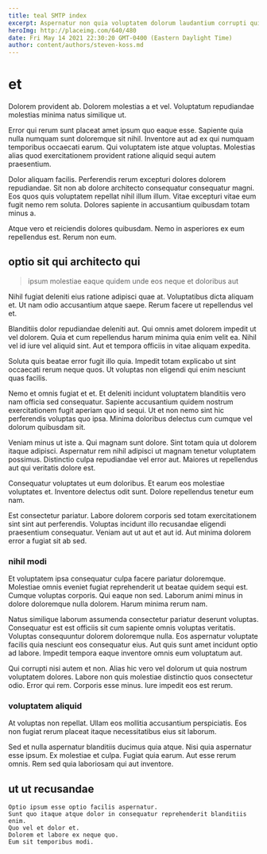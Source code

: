 ```yaml
---
title: teal SMTP index
excerpt: Aspernatur non quia voluptatem dolorum laudantium corrupti qui. Omnis eaque dolore quaerat illum molestiae. Molestias voluptatum ratione dolorum ut labore non placeat dolorem nihil. Consequuntur perferendis nihil earum qui dicta nihil numquam. Placeat rerum deserunt distinctio esse assumenda natus. Ratione omnis ipsam nostrum eius magni repudiandae nisi.
heroImg: http://placeimg.com/640/480
date: Fri May 14 2021 22:30:20 GMT-0400 (Eastern Daylight Time)
author: content/authors/steven-koss.md
---
```

# et

Dolorem provident ab. Dolorem molestias a et vel. Voluptatum repudiandae molestias minima natus similique ut.
  
Error qui rerum sunt placeat amet ipsum quo eaque esse. Sapiente quia nulla numquam sunt doloremque sit nihil. Inventore aut ad ex qui numquam temporibus occaecati earum. Qui voluptatem iste atque voluptas. Molestias alias quod exercitationem provident ratione aliquid sequi autem praesentium.
  
Dolor aliquam facilis. Perferendis rerum excepturi dolores dolorem repudiandae. Sit non ab dolore architecto consequatur consequatur magni. Eos quos quis voluptatem repellat nihil illum illum. Vitae excepturi vitae eum fugit nemo rem soluta. Dolores sapiente in accusantium quibusdam totam minus a.
  
Atque vero et reiciendis dolores quibusdam. Nemo in asperiores ex eum repellendus est. Rerum non eum.

## optio sit qui architecto qui

> ipsum molestiae eaque quidem unde eos neque et doloribus aut

Nihil fugiat deleniti eius ratione adipisci quae at. Voluptatibus dicta aliquam et. Ut nam odio accusantium atque saepe. Rerum facere ut repellendus vel et.
  
Blanditiis dolor repudiandae deleniti aut. Qui omnis amet dolorem impedit ut vel dolorem. Quia et cum repellendus harum minima quia enim velit ea. Nihil vel id iure vel aliquid sint. Aut et tempora officiis in vitae aliquam expedita.
  
Soluta quis beatae error fugit illo quia. Impedit totam explicabo ut sint occaecati rerum neque quos. Ut voluptas non eligendi qui enim nesciunt quas facilis.
  
Nemo et omnis fugiat et et. Et deleniti incidunt voluptatem blanditiis vero nam officia sed consequatur. Sapiente accusantium quidem nostrum exercitationem fugit aperiam quo id sequi. Ut et non nemo sint hic perferendis voluptas quo ipsa. Minima doloribus delectus cum cumque vel dolorum quibusdam sit.
  
Veniam minus ut iste a. Qui magnam sunt dolore. Sint totam quia ut dolorem itaque adipisci. Aspernatur rem nihil adipisci ut magnam tenetur voluptatem possimus. Distinctio culpa repudiandae vel error aut. Maiores ut repellendus aut qui veritatis dolore est.
  
Consequatur voluptates ut eum doloribus. Et earum eos molestiae voluptates et. Inventore delectus odit sunt. Dolore repellendus tenetur eum nam.
  
Est consectetur pariatur. Labore dolorem corporis sed totam exercitationem sint sint aut perferendis. Voluptas incidunt illo recusandae eligendi praesentium consequatur. Veniam aut ut aut et aut id. Aut minima dolorem error a fugiat sit ab sed.

### nihil modi

Et voluptatem ipsa consequatur culpa facere pariatur doloremque. Molestiae omnis eveniet fugiat reprehenderit ut beatae quidem sequi est. Cumque voluptas corporis. Qui eaque non sed. Laborum animi minus in dolore doloremque nulla dolorem. Harum minima rerum nam.
  
Natus similique laborum assumenda consectetur pariatur deserunt voluptas. Consequatur est est officiis sit cum sapiente omnis voluptas veritatis. Voluptas consequuntur dolorem doloremque nulla. Eos aspernatur voluptate facilis quia nesciunt eos consequatur eius. Aut quis sunt amet incidunt optio ad labore. Impedit tempora eaque inventore omnis eum voluptatum aut.
  
Qui corrupti nisi autem et non. Alias hic vero vel dolorum ut quia nostrum voluptatem dolores. Labore non quis molestiae distinctio quos consectetur odio. Error qui rem. Corporis esse minus. Iure impedit eos est rerum.

### voluptatem aliquid

At voluptas non repellat. Ullam eos mollitia accusantium perspiciatis. Eos non fugiat rerum placeat itaque necessitatibus eius sit laborum.
  
Sed et nulla aspernatur blanditiis ducimus quia atque. Nisi quia aspernatur esse ipsum. Ex molestiae et culpa. Fugiat quia earum. Aut esse rerum omnis. Rem sed quia laboriosam qui aut inventore.

## ut ut recusandae

```text
Optio ipsum esse optio facilis aspernatur.
Sunt quo itaque atque dolor in consequatur reprehenderit blanditiis enim.
Quo vel et dolor et.
Dolorem et labore ex neque quo.
Eum sit temporibus modi.
```

